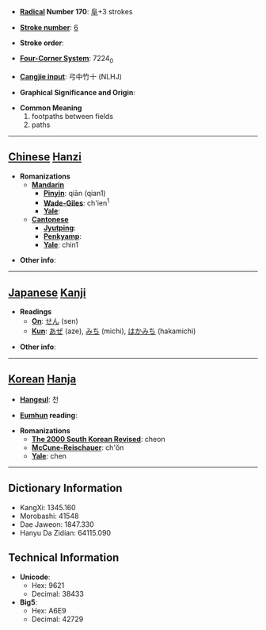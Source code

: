* '''[[Wiktionary:Chinese radical index| Radical]] Number 170''': [[Wiktionary:Chinese radical index 阜|阜]]+3 strokes

* '''[[Wiktionary:Chinese total strokes index|Stroke number]]''': [[Wiktionary:Chinese total strokes index 6|6]]

* '''Stroke order''': 

* '''[[Wiktionary:Chinese four corner index|Four-Corner System]]''': 7224<sub>0</sub>

* '''[[Wiktionary:Chinese Cangjie index|Cangjie input]]''': 弓中竹十 (NLHJ)

* '''Graphical Significance and Origin''': 

* '''Common Meaning'''
*#footpaths between fields
*# paths


----

== [[Chinese]] [[Hanzi]] ==

* '''Romanizations'''
** '''[[Mandarin]]'''
*** '''[[Pinyin]]''': qiān (qian1)
*** '''[[Wade-Giles]]''': ch'ien<sup>1</sup>
*** '''[[Yale]]''': 
** '''[[Cantonese]]'''
*** '''[[Jyutping]]''':
*** '''[[Penkyamp]]''': 
*** '''[[Yale]]''': chin1

* '''Other info''': 

----

== [[Japanese]] [[Kanji]] ==

* '''Readings'''
** '''[[On]]''': [[せん]] (sen)
** '''[[Kun]]''': [[あぜ]] (aze), [[みち]] (michi), [[はかみち]] (hakamichi)

* '''Other info''':  

----

== [[Korean]] [[Hanja]] ==

* '''[[Hangeul]]''': 천

* '''[[Eumhun]] reading''': 

* '''Romanizations'''
** '''[[The 2000 South Korean Revised Romanization|The 2000 South Korean Revised]]''': cheon
** '''[[McCune-Reischauer]]''': ch'ŏn
** '''[[Yale]]''': chen

----

== Dictionary Information ==

* KangXi: 1345.160
* Morobashi: 41548
* Dae Jaweon: 1847.330
* Hanyu Da Zidian: 64115.090

== Technical Information ==

* '''Unicode''':
** Hex: 9621
** Decimal: 38433
* '''Big5''':
** Hex: A6E9
** Decimal: 42729